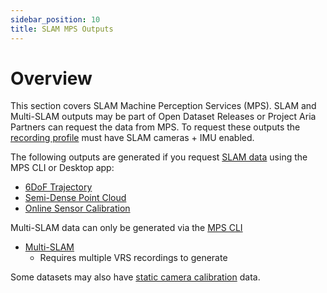 ```yaml
---
sidebar_position: 10
title: SLAM MPS Outputs
---
```


# Overview
This section covers SLAM Machine Perception Services (MPS). SLAM and Multi-SLAM outputs may be part of Open Dataset Releases or Project Aria Partners can request the data from MPS. To request these outputs the [recording profile](/tech_spec/recording_profiles.mdx) must have SLAM cameras + IMU enabled.

The following outputs are generated if you request [SLAM data](/ARK/mps/request_mps/mps_cli.mdx) using the MPS CLI or Desktop app:
* [6DoF Trajectory](mps_trajectory.mdx)
* [Semi-Dense Point Cloud](mps_pointcloud.mdx)
* [Online Sensor Calibration](mps_calibration.mdx)

Multi-SLAM data can only be generated via the [MPS CLI](/ARK/mps/request_mps/mps_cli.mdx)
* [Multi-SLAM](mps_multi_slam.mdx)
    * Requires multiple VRS recordings to generate


Some datasets may also have [static camera calibration](mps_calibration.mdx) data.

